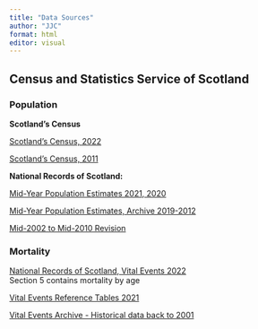 ```yaml
---
title: "Data Sources"
author: "JJC"
format: html
editor: visual
---
```


## Census and Statistics Service of Scotland

### Population

**Scotland's Census**

[Scotland's Census, 2022](https://www.scotlandscensus.gov.uk/2022-results/scotland-s-census-2022-rounded-population-estimates/)

[Scotland's Census, 2011](https://www.scotlandscensus.gov.uk/webapi/jsf/tableView/tableView.xhtml)

**National Records of Scotland:**

[Mid-Year Population Estimates 2021, 2020](https://www.nrscotland.gov.uk/statistics-and-data/statistics/statistics-by-theme/population/population-estimates/mid-year-population-estimates#lmye)

[Mid-Year Population Estimates, Archive 2019-2012](https://www.nrscotland.gov.uk/statistics-and-data/statistics/statistics-by-theme/population/population-estimates/mid-year-population-estimates/archive)

[Mid-2002 to Mid-2010 Revision](https://webarchive.nrscotland.gov.uk/20210313160229/https://www.nrscotland.gov.uk/statistics-and-data/statistics/statistics-by-theme/population/population-estimates/mid-year-population-estimates/mid-2002-to-mid-2010-revision/additional-detailed-tables-for-population-estimates)

### Mortality

[National Records of Scotland, Vital Events 2022](https://www.nrscotland.gov.uk/statistics-and-data/statistics/statistics-by-theme/vital-events/general-publications/vital-events-reference-tables/2022/list-of-data-tables#section5)\
Section 5 contains mortality by age

[Vital Events Reference Tables 2021](https://www.nrscotland.gov.uk/statistics-and-data/statistics/statistics-by-theme/vital-events/general-publications/vital-events-reference-tables/2021)

[Vital Events Archive - Historical data back to 2001](https://www.nrscotland.gov.uk/statistics-and-data/statistics/statistics-by-theme/vital-events/general-publications/vital-events-reference-tables/archive)
